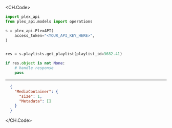 
<CH.Code>
```python GetPlaylist.py
import plex_api
from plex_api.models import operations

s = plex_api.PlexAPI(
    access_token="<YOUR_API_KEY_HERE>",
)


res = s.playlists.get_playlist(playlist_id=3682.41)

if res.object is not None:
    # handle response
    pass
```
---

```json Example Response
  {
    "MediaContainer": {
      "size": 1,
      "Metadata": []
    }
  }
```
</CH.Code>

